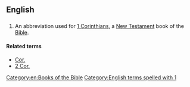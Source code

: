 ==English==

==={{abbreviation}}===
{{infl|en|abbreviation}}

# {{biblical}} An abbreviation used for [[1 Corinthians]], a [[New Testament]] book of the [[Bible]].

====Related terms====
*[[Cor.]]
*[[2 Cor.]]

[[Category:en:Books of the Bible]]
[[Category:English terms spelled with 1]]